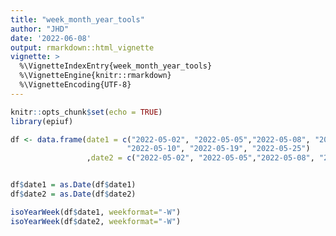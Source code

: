 ```yaml
---
title: "week_month_year_tools"
author: "JHD"
date: '2022-06-08'
output: rmarkdown::html_vignette
vignette: >
  %\VignetteIndexEntry{week_month_year_tools}
  %\VignetteEngine{knitr::rmarkdown}
  %\VignetteEncoding{UTF-8}
---
```


```r
knitr::opts_chunk$set(echo = TRUE)
library(epiuf)
```

```r
df <- data.frame(date1 = c("2022-05-02", "2022-05-05","2022-05-08", "2022-05-10", "2022-05-12", 
                          "2022-05-10", "2022-05-19", "2022-05-25")
                 ,date2 = c("2022-05-02", "2022-05-05","2022-05-08", "2022-05-10", "2022-05-12", NA_character_, NA_character_, NA_character_))


df$date1 = as.Date(df$date1)
df$date2 = as.Date(df$date2)

```

```r

isoYearWeek(df$date1, weekformat="-W")
isoYearWeek(df$date2, weekformat="-W")

```